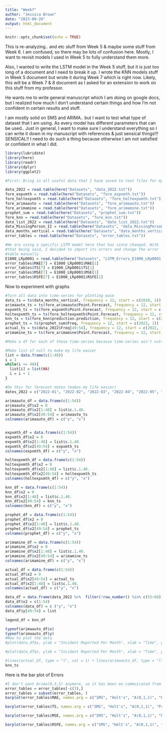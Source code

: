 ```yaml
---
title: "Week7"
author: "Jessica Brown"
date: "2023-09-28"
output: html_document
---
```


```r
knitr::opts_chunk$set(echo = TRUE)
```

This is re-analyzing.. and etc stuff from Week 5 & maybe some stuff from Week 6. I am confused, so there may be lots of confusion here. Mostly, I want to revisit models I used in Week 5 to fully understand them more.

Also, I wanted to write the LSTM model in the Week 5 stuff, but it is just too long of a document and I need to break it up. I wrote the KNN models stuff in Week 5 document but wrote it during Week 7 which is right now. Likely, this will be a Week 7 & 8 document as I asked for an extension to work on this stuff from my professor.

He wants me to write general manuscript which I am doing on google docs, but I realized how much I don't understand certain things and how I'm not confident in certain results and stuff.

I am mostly solid on SMS and ARIMA.. but I want to test what type of dataset that I am using. As every model has different parameters that can be used.. Just in general, I want to make sure I understand everything so I can write it down in my manuscript with references & just sensical things!!! SENSICAL!! I need to do such a thing because otherwise I am not satisfied or confident in what I did.

```r

library(lubridate)
library(here)
library(readr)
library(dplyr)
library(ggplot2)

#First: Bring in all useful data that I have saved to text files for my convenience

data_2022 = read.table(here("Datasets", "data_2022.txt"))
fore_expxmth = read.table(here("Datasets", "fore_expxmth.txt"))
fore_holtexpxmth = read.table(here("Datasets", "fore_holtexpxmth.txt"))
fore_arimaauto = read.table(here("Datasets", "fore_arimaauto.txt"))
fore_arimamine = read.table(here("Datasets", "fore_arimamine.txt"))
prophet_sum = read.table(here("Datasets", "prophet_sum.txt"))
fore_knn = read.table(here("Datasets", "fore_knn.txt"))
date_list_2022 = read.table(here("Datasets", "date_list_2022.txt"))
data_MissingPerson_II = read.table(here("Datasets", "data_MissingPerson_II.txt"), fill = TRUE)
data_months_vertical = read.table(here("Datasets", "data_months_vertical.txt"))
error_tables = read.table(here("Datasets", "error_tables.txt"))

#We are using a specific LSTM model here that has since changed. With
#that being said, I decided to import its errors and change the error
#table manually
E1000_LRp0001 = read.table(here("Datasets", "LSTM_Errors_E1000_LRp0001.txt"))
error_tables$MAE[7] = E1000_LRp0001$MAE[1]
error_tables$TS[7] = E1000_LRp0001$TS[1]
error_tables$MSE[7] = E1000_LRp0001$MSE[1]
error_tables$RSFE[7] = E1000_LRp0001$RSFE[1]

```

Now to experiment with graphs

```r

#Turn all data into time-series for plotting ease
data_ts = ts(data_months_vertical, frequency = 12, start = c(2018, 1))
arimaauto_ts = ts(fore_arimaauto$Point.Forecast, frequency = 12, start = c(2022, 1))
expxmth_ts = ts(fore_expxmth$Point.Forecast, frequency = 12, start = c(2022, 1))
holtexpxmth_ts = ts(fore_holtexpxmth$Point.Forecast, frequency = 12, start = c(2022, 1))
knn_ts = ts(fore_knn$prediction.prediction, frequency = 12, start = c(2022, 1))
prophet_ts = ts(prophet_sum$Freq, frequency = 12, start = c(2022, 1))
actual_ts = ts(data_2022$Freq[49:54], frequency = 12, start = c(2022, 1))
arimamine_ts = ts(fore_arimamine$Point.Forecast, frequency = 12, start = c(2022, 1))

#Make a df for each of these time-series because time-series ain't cutting it

#Make list of null to make my life easier
list = data.frame(c(1:48))
i = 1
while(i <= 48){
  list[i] = list(NA)
  i = i + 1
}

#Do this for forecast dates (makes my life easier)
dates_2022 = c("2022-01", "2022-02", "2022-03", "2022-04", "2022-05", "2022-06")

arimaauto_df = data.frame(c(1:54))
arimaauto_df$x2 = 0
arimaauto_df$x2[1:48] = list$c.1.48.
arimaauto_df$x2[49:54] = arimaauto_ts
colnames(arimaauto_df) = c("y", "x")


expxmth_df = data.frame(c(1:54))
expxmth_df$x2 = 0
expxmth_df$x2[1:48] = list$c.1.48.
expxmth_df$x2[49:54] = expxmth_ts
colnames(expxmth_df) = c("y", "x")

holtexpxmth_df = data.frame(c(1:54))
holtexpxmth_df$x2 = 0
holtexpxmth_df$x2[1:48] = list$c.1.48.
holtexpxmth_df$x2[49:54] = holtexpxmth_ts
colnames(holtexpxmth_df) = c("y", "x")

knn_df = data.frame(c(1:54))
knn_df$x2 = 0
knn_df$x2[1:48] = list$c.1.48.
knn_df$x2[49:54] = knn_ts
colnames(knn_df) = c("y", "x")

prophet_df = data.frame(c(1:54))
prophet_df$x2 = 0
prophet_df$x2[1:48] = list$c.1.48.
prophet_df$x2[49:54] = prophet_ts
colnames(prophet_df) = c("y", "x")

arimamine_df = data.frame(c(1:54))
arimamine_df$x2 = 0
arimamine_df$x2[1:48] = list$c.1.48.
arimamine_df$x2[49:54] = arimamine_ts
colnames(arimamine_df) = c("y", "x")

actual_df = data.frame(c(1:54))
actual_df$x2 = 0
actual_df$x2[49:54] = actual_ts
actual_df$x2[1:48] = list$c.1.48.
colnames(actual_df) = c("y", "x")

data_df = data.frame(data_2022 %>%  filter(!row_number() %in% c(55:60)))
data_df$x2 = c(1:54)
colnames(data_df) = c ("y", "x")
data_df$y[49:54] = list

legend_df = knn_df

typeof(arimaauto_df$x)
typeof(arimaauto_df$y)
#Now to plot the data
#plot(data_df$x, ylab = "Incident Reported Per Month", xlab = "Time", y = data_df$y) + lines(data_df$x, data_df$y) + lines(knn_df$x, type = "b", col = 4) + lines(holtexpxmth_df$x, type = "b", col = 3) + lines(prophet_df$x, type = "b", col = 2) + lines(arimaauto_df$x, type = "b", col = 1) + lines(expxmth_df$x, type = "b", col = 6) + lines(arimamine_df$x, type = "b", col = 5) + lines(expxmth_df$x, type = "p", col = 9)

#plot(data_df$x, ylab = "Incident Reported Per Month", xlab = "Time", y = data_df$y) + legend(35, 215, legend = c("knn", "holts", "proph", "a(011)", "a(532)", "sms"), col = c("#444", "#333", "#222", "#111", "#666", "#999"))

#lines(actual_df, type = "l", col = 1) + lines(arimaauto_df, type = "l", col = 2) + lines(expxmth_df, col = 3, type = "l") + lines(holtexpxmth_df, col = 4, type = "l")
knn_ts

```
Here is the bar plot of Errors

```r
#I don't want Arima(0,3,5) anymore, so it has been ex-commuicated from this graph
error_tables = error_tables[-c(3),] 
error_tables = subset(error_tables, )
barplot(error_tables$MAE, names.arg = c("SMS", "Holt's", "A(0,1,1)", "Prophet", "KNN", "LSTM"), col = c(2,3,4,5,7), main = "Mean Absolute Error")

barplot(error_tables$TS, names.arg = c("SMS", "Holt's", "A(0,1,1)", "Prophet", "KNN", "LSTM"), col = c(2,3,4,5,7), main = "Tracking Signal")

barplot(error_tables$MSE, names.arg = c("SMS", "Holt's", "A(0,1,1)", "Prophet", "KNN", "LSTM"), col = c(2,3,4,5,7), main = "Mean Squared Error")

barplot(error_tables$RSFE, names.arg = c("SMS", "Holt's", "A(0,1,1)", "Prophet", "KNN", "LSTM"), col = c(2,3,4,5,7), main = "Running Sum of Error")


```

